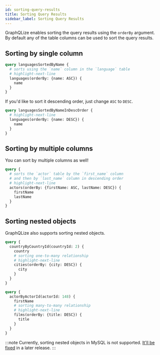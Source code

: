 ```yaml
---
id: sorting-query-results
title: Sorting Query Results
sidebar_label: Sorting Query Results
---
```


GraphQLize enables sorting the query results using the `orderBy` argument. By default any of the table columns can be used to sort the query results. 


## Sorting by single column

```graphql
query languagesSortedByName {
  # sorts using the `name` column in the `language` table
  # highlight-next-line
  languages(orderBy: {name: ASC}) {
    name
  }
}
```

If you'd like to sort it descending order, just change `ASC` to `DESC`. 

```graphql
query languagesSortedByNameInDescOrder {
  # highlight-next-line
  languages(orderBy: {name: DESC}) {
    name
  }
}
```

## Sorting by multiple columns

You can sort by multiple columns as well!


```graphql
query {
  # sorts the `actor` table by the `first_name` column 
  # and then by `last_name` column in descending order
  # highlight-next-line
  actors(orderBy: {firstName: ASC, lastName: DESC}) {
    firstName
    lastName
  }
}
```

## Sorting nested objects

GraphQLize also supports sorting nested objects. 

```graphql
query {
  countryByCountryId(countryId: 2) {
    country
    # sorting one-to-many relationship
    # highlight-next-line
    cities(orderBy: {city: DESC}) {
      city
    }
  }
}
```

```graphql
query {
  actorByActorId(actorId: 148) {
    firstName
    # sorting many-to-many relationship
    # highlight-next-line
    films(orderBy: {title: DESC}) {
      title
    }
  }
}
```

:::note
Currently, sorting nested objects in MySQL is not supported. [It'll be fixed](https://github.com/graphqlize/graphqlize/issues/52) in a later release. 
:::